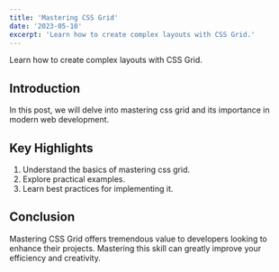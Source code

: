 ```yaml
---
title: 'Mastering CSS Grid'
date: '2023-05-10'
excerpt: 'Learn how to create complex layouts with CSS Grid.'
---
```


Learn how to create complex layouts with CSS Grid.

## Introduction

In this post, we will delve into mastering css grid and its importance in modern web development.

## Key Highlights

1. Understand the basics of mastering css grid.
2. Explore practical examples.
3. Learn best practices for implementing it.

## Conclusion

Mastering CSS Grid offers tremendous value to developers looking to enhance their projects. Mastering this skill can greatly improve your efficiency and creativity.
